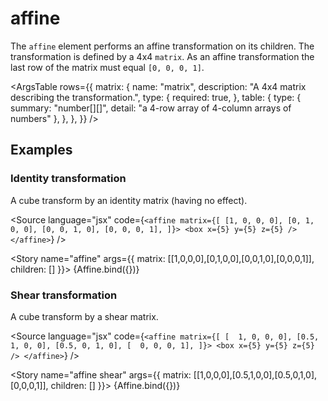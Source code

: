 
<Meta title="Reference/Transformations/Affine" />

# affine

The `affine` element performs an affine transformation on its children. The transformation is defined by a 4x4 `matrix`. As an affine transformation the last row of the matrix must equal `[0, 0, 0, 1]`.

<ArgsTable
  rows={{
    matrix: {
      name: "matrix",
      description: "A 4x4 matrix describing the transformation.",
      type: {
        required: true,
      },
      table: {
        type: {
          summary: "number[][]",
          detail: "a 4-row array of 4-column arrays of numbers"
        },
      },
    },
  }}
/>

## Examples


### Identity transformation

A cube transform by an identity matrix (having no effect).

<Source language="jsx" code={`
<affine matrix={[
  [1, 0, 0, 0],
  [0, 1, 0, 0],
  [0, 0, 1, 0],
  [0, 0, 0, 1],
]}>
  <box x={5} y={5} z={5} />
</affine>
`} />

<Story name="affine" args={{ matrix: [[1,0,0,0],[0,1,0,0],[0,0,1,0],[0,0,0,1]], children: [<box x={5} y={5} z={5} />] }}>
  {Affine.bind({})}
</Story>

### Shear transformation

A cube transform by a shear matrix.

<Source language="jsx" code={`
<affine matrix={[
  [  1, 0, 0, 0],
  [0.5, 1, 0, 0],
  [0.5, 0, 1, 0],
  [  0, 0, 0, 1],
]}>
  <box x={5} y={5} z={5} />
</affine>
`} />

<Story name="affine shear" args={{ matrix: [[1,0,0,0],[0.5,1,0,0],[0.5,0,1,0],[0,0,0,1]], children: [<box x={5} y={5} z={5} />] }}>
  {Affine.bind({})}
</Story>
